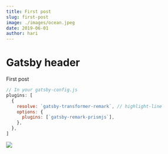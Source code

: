 ```yaml
---
title: First post
slug: first-post
image: ./images/ocean.jpeg
date: 2019-06-01
author: hari
---
```


# Gatsby header

First post

```javascript
// In your gatsby-config.js
plugins: [
  {
    resolve: `gatsby-transformer-remark`, // highlight-line
    options: {
      plugins: [`gatsby-remark-prismjs`],
    },
  },
]
```

![](./images/ocean.jpeg)
